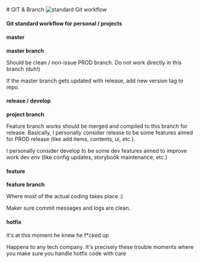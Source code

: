 

<Meta title="GIT / GIT workflow" />
<div className="sb-container">
<div className='sb-section-title'>
  # GIT & Branch
  <img src={Git} alt="standard Git workflow" />

  <h4 className="sb-section-item-heading"> Git standard workflow for personal / projects </h4>

  <div className="sb-section">
    <div className="sb-features-grid">
      <div className="sb-grid-item">
        <h4 className="sb-section-item-heading">master</h4>
          <p className="sb-section-item-paragraph"><strong>master branch</strong></p>
          <p className="sb-section-item-paragraph">Should be clean / non-issue PROD branch. Do not work directly in this branch (duh!)</p>
          <p className="sb-section-item-paragraph">If the master branch gets updated with release, add new version tag to repo.</p>
        </div>
        <div className="sb-grid-item">
          <h4 className="sb-section-item-heading">release / develop</h4>
          <p className="sb-section-item-paragraph"><strong>project branch</strong></p>
          <p className="sb-section-item-paragraph">Feature branch works should be merged and compiled to this branch for release. Basically, I personally consider release to be some features aimed for PROD release (like add items, contents, ui, etc.).</p>
          <p className="sb-section-item-paragraph">I personally consider develop to be some dev features aimed to improve work dev env (like config updates, storybook maintenance, etc.)</p>
        </div>
        <div className="sb-grid-item">
<h4 className="sb-section-item-heading">feature</h4>
          <p className="sb-section-item-paragraph"><strong>feature branch</strong></p>
          <p className="sb-section-item-paragraph">Where most of the actual coding takes place :)</p>
          <p className="sb-section-item-paragraph">Maker sure commit messages and logs are clean.</p>
        </div>
        <div className="sb-grid-item">
          <h4 className="sb-section-item-heading">hotfix</h4>
          <p className="sb-section-item-paragraph">it's at this moment he knew he f*cked up</p>
          <p className="sb-section-item-paragraph">Happens to any tech company. It's precisely these trouble moments where you make sure you handle hotfix code with care</p>
        </div>
      </div>
    </div>
  </div>
</div>


<style>
  {`
  .sb-container {
    margin-bottom: 48px;
  }

  .sb-section {
    width: 100%;
    display: flex;
    flex-direction: row;
    gap: 20px;
  }

  img {
    object-fit: cover;
  }

  .sb-section-title {
    margin-bottom: 32px;
  }

  .sb-section a:not(h1 a, h2 a, h3 a) {
    font-size: 14px;
  }

  .sb-section-item, .sb-grid-item {
    flex: 1;
    display: flex;
    flex-direction: column;
  }

  .sb-section-item-heading {
    padding-top: 20px !important;
    padding-bottom: 5px !important;
    margin: 0 !important;
  }
  .sb-section-item-paragraph {
    margin: 0;
    padding-bottom: 10px;
  }

  .sb-chevron {
    margin-left: 5px;
  }

  .sb-features-grid {
    display: grid;
    grid-template-columns: repeat(2, 1fr);
    grid-gap: 32px 20px;
  }

  .sb-socials {
    display: grid;
    grid-template-columns: repeat(4, 1fr);
  }

  .sb-socials p {
    margin-bottom: 10px;
  }

  .sb-explore-image {
    max-height: 32px;
    align-self: flex-start;
  }

  .sb-addon {
    width: 100%;
    display: flex;
    align-items: center;
    position: relative;
    background-color: #EEF3F8;
    border-radius: 5px;
    border: 1px solid rgba(0, 0, 0, 0.05);
    background: #EEF3F8;
    height: 180px;
    margin-bottom: 48px;
    overflow: hidden;
  }

  .sb-addon-text {
    padding-left: 48px;
    max-width: 240px;
  }

  .sb-addon-text h4 {
    padding-top: 0px;
  }

  .sb-addon-img {
    position: absolute;
    left: 345px;
    top: 0;
    height: 100%;
    width: 200%;
    overflow: hidden;
  }

  .sb-addon-img img {
    width: 650px;
    transform: rotate(-15deg);
    margin-left: 40px;
    margin-top: -72px;
    box-shadow: 0 0 1px rgba(255, 255, 255, 0);
    backface-visibility: hidden;
  }

  @media screen and (max-width: 800px) {
    .sb-addon-img {
      left: 300px;
    }
  }

  @media screen and (max-width: 600px) {
    .sb-section {
      flex-direction: column;
    }

    .sb-features-grid {
      grid-template-columns: repeat(1, 1fr);
    }

    .sb-socials {
      grid-template-columns: repeat(2, 1fr);
    }

    .sb-addon {
      height: 280px;
      align-items: flex-start;
      padding-top: 32px;
      overflow: hidden;
    }

    .sb-addon-text {
      padding-left: 24px;
    }

    .sb-addon-img {
      right: 0;
      left: 0;
      top: 130px;
      bottom: 0;
      overflow: hidden;
      height: auto;
      width: 124%;
    }

    .sb-addon-img img {
      width: 1200px;
      transform: rotate(-12deg);
      margin-left: 0;
      margin-top: 48px;
      margin-bottom: -40px;
      margin-left: -24px;
    }
  }
  `}
</style>
